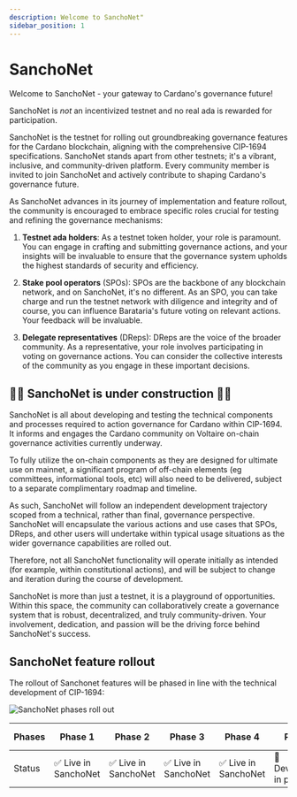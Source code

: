 ```yaml
---
description: Welcome to SanchoNet"
sidebar_position: 1
---
```


# SanchoNet

Welcome to SanchoNet - your gateway to Cardano's governance future!

SanchoNet is *not* an incentivized testnet and no real ada is rewarded for participation.

SanchoNet is the testnet for rolling out groundbreaking governance features for the Cardano blockchain, aligning with the comprehensive CIP-1694 specifications. SanchoNet stands apart from other testnets; it's a vibrant, inclusive, and community-driven platform. Every community member is invited to join SanchoNet and actively contribute to shaping Cardano's governance future.

As SanchoNet advances in its journey of implementation and feature rollout, the community is encouraged to embrace specific roles crucial for testing and refining the governance mechanisms:

1. **Testnet ada holders**:
As a testnet token holder, your role is paramount. You can engage in crafting and submitting governance actions, and your insights will be invaluable to ensure that the governance system upholds the highest standards of security and efficiency.

2. **Stake pool operators** (SPOs):
SPOs are the backbone of any blockchain network, and on SanchoNet, it's no different. As an SPO, you can take charge and run the testnet network with diligence and integrity and of course, you can influence Barataria's future voting on relevant actions. Your feedback will be invaluable.

3. **Delegate representatives** (DReps):
DReps are the voice of the broader community. As a representative, your role involves participating in voting on governance actions. You can consider the collective interests of the community as you engage in these important decisions.

## 🚧🚧 SanchoNet is under construction 🚧🚧

SanchoNet is all about developing and testing the technical components and processes required to action governance for Cardano within CIP-1694. It informs and engages the Cardano community on Voltaire on-chain governance activities currently underway.

To fully utilize the on-chain components as they are designed for ultimate use on mainnet, a significant program of off-chain elements (eg committees, informational tools, etc) will also need to be delivered, subject to a separate complimentary roadmap and timeline.

As such, SanchoNet will follow an independent development trajectory scoped from a technical, rather than final, governance perspective. SanchoNet will encapsulate the various actions and use cases that SPOs, DReps, and other users will undertake within typical usage situations as the wider governance capabilities are rolled out.

Therefore, not all SanchoNet functionality will operate initially as intended (for example, within constitutional actions), and will be subject to change and iteration during the course of development.

SanchoNet is more than just a testnet, it is a playground of opportunities. Within this space, the community can collaboratively create a governance system that is robust,
decentralized, and truly community-driven. Your involvement, dedication, and passion will be the driving force behind SanchoNet's success.

## SanchoNet feature rollout

The rollout of Sanchonet features will be phased in line with the technical development of CIP-1694:

![SanchoNet phases roll out](@site/static/img/sanchoNetPhasesV3.png)

| Phases  | Phase 1     | Phase 2     | Phase 3     | Phase 4     | Phase 5     | Phase 6     |
|---------|-------------|-------------|-------------|-------------|-------------|-------------|
| Status  | :white_check_mark: Live in SanchoNet   | :white_check_mark: Live in SanchoNet  | :white_check_mark: Live in SanchoNet | :white_check_mark: Live in SanchoNet | :hammer: Development in progress | Not started |
